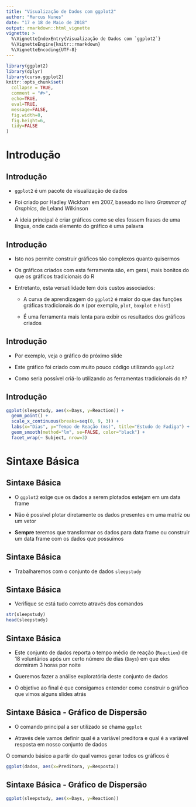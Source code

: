```yaml
---
title: "Visualização de Dados com ggplot2"
author: "Marcus Nunes"
date: "17 e 18 de Maio de 2018"
output: rmarkdown::html_vignette
vignette: >
  %\VignetteIndexEntry{Visualização de Dados com `ggplot2`}
  %\VignetteEngine{knitr::rmarkdown}
  %\VignetteEncoding{UTF-8}
---
```


```r
library(ggplot2)
library(dplyr)
library(curso.ggplot2)
knitr::opts_chunk$set(
  collapse = TRUE,
  comment = "#>",
  echo=TRUE,
  eval=TRUE, 
  message=FALSE,
  fig.width=8,
  fig.height=6,
  tidy=FALSE
)
```


# Introdução

## Introdução

- `ggplot2` é um pacote de visualização de dados

- Foi criado por Hadley Wickham em 2007, baseado no livro _Grammar of Graphics_, de Leland Wilkinson

- A ideia principal é criar gráficos como se eles fossem frases de uma língua, onde cada elemento do gráfico é uma palavra

## Introdução

- Isto nos permite construir gráficos tão complexos quanto quisermos

- Os gráficos criados com esta ferramenta são, em geral, mais bonitos do que os gráficos tradicionais do R

- Entretanto, esta versatilidade tem dois custos associados:

  - A curva de aprendizagem do `ggplot2` é maior do que das funções gráficas tradicionais do `R` (por exemplo, `plot`, `boxplot` e `hist`)

  - É uma ferramenta mais lenta para exibir os resultados dos gráficos criados

## Introdução

- Por exemplo, veja o gráfico do próximo slide

- Este gráfico foi criado com muito pouco código utilizando `ggplot2`

- Como seria possível criá-lo utilizando as ferramentas tradicionais do `R`?

## Introdução

```r
ggplot(sleepstudy, aes(x=Days, y=Reaction)) + 
  geom_point() + 
  scale_x_continuous(breaks=seq(0, 9, 3)) +
  labs(x="Dias", y="Tempo de Reação (ms)", title="Estudo de Fadiga") +
  geom_smooth(method="lm", se=FALSE, color="black") + 
  facet_wrap(~ Subject, nrow=3)
```

# Sintaxe Básica

## Sintaxe Básica

- O `ggplot2` exige que os dados a serem plotados estejam em um data frame

- Não é possível plotar diretamente os dados presentes em uma matriz ou um vetor

- **Sempre** teremos que transformar os dados para data frame ou construir um data frame com os dados que possuímos


## Sintaxe Básica

- Trabalharemos com o conjunto de dados `sleepstudy`




## Sintaxe Básica

- Verifique se está tudo correto através dos comandos

```r
str(sleepstudy)
head(sleepstudy)
```



## Sintaxe Básica

- Este conjunto de dados reporta o tempo médio de reação (`Reaction`) de 18 voluntários após um certo número de dias (`Days`) em que eles dormiram 3 horas por noite

- Queremos fazer a análise exploratória deste conjunto de dados

- O objetivo ao final é que consigamos entender como construir o gráfico que vimos alguns slides atrás



## Sintaxe Básica - Gráfico de Dispersão

- O comando principal a ser utilizado se chama `ggplot`

- Através dele vamos definir qual é a variável preditora e qual é a variável resposta em nosso conjunto de dados

O comando básico a partir do qual vamos gerar todos os gráficos é

```r
ggplot(dados, aes(x=Preditora, y=Resposta))
```




## Sintaxe Básica - Gráfico de Dispersão

```r
ggplot(sleepstudy, aes(x=Days, y=Reaction))
```

